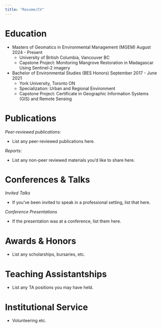 ```yaml
---
title: "Resume/CV"
---
```


# Education

-   Masters of Geomatics in Environmental Management (MGEM) August 2024 - Present
    -   University of British Columbia, Vancouver BC
    -   Capstone Project: Monitoring Mangrove Restoration in Madagascar Using Sentinel-2 imagery
-   Bachelor of Environmental Studies (BES Honors) September 2017 - June 2021
    -   York University, Toronto ON
    -   Specialization: Urban and Regional Environment
    -   Capstone Project: Certificate in Geographic Information Systems (GIS) and Remote Sensing

# Publications

*Peer-reviewed publications:*

-   List any peer-reviewed publications here.

*Reports:*

-   List any non-peer reviewed materials you'd like to share here.

# Conferences & Talks

*Invited Talks*

-   If you've been invited to speak in a professional setting, list that here.

*Conference Presentations*

-   If the presentation was at a conference, list them here.

# Awards & Honors

-   List any scholarships, bursaries, etc.

# Teaching Assistantships

-   List any TA positions you may have held.

# Institutional Service

-   Volunteering etc.
